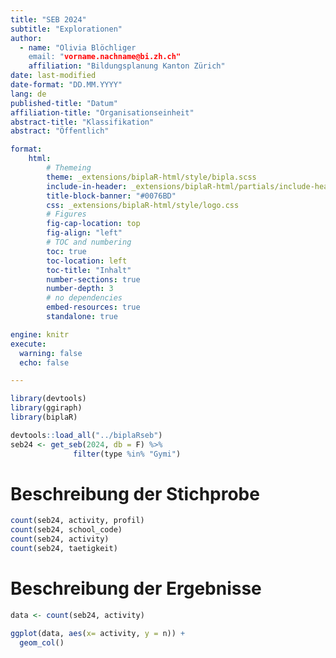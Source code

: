 ```yaml
---
title: "SEB 2024"
subtitle: "Explorationen"
author: 
  - name: "Olivia Blöchliger
    email: "vorname.nachname@bi.zh.ch"
    affiliation: "Bildungsplanung Kanton Zürich"
date: last-modified
date-format: "DD.MM.YYYY"
lang: de
published-title: "Datum"
affiliation-title: "Organisationseinheit"
abstract-title: "Klassifikation"
abstract: "Öffentlich" 

format: 
    html:
        # Themeing
        theme: _extensions/biplaR-html/style/bipla.scss
        include-in-header: _extensions/biplaR-html/partials/include-header.html
        title-block-banner: "#0076BD"
        css: _extensions/biplaR-html/style/logo.css
        # Figures
        fig-cap-location: top
        fig-align: "left"
        # TOC and numbering
        toc: true
        toc-location: left
        toc-title: "Inhalt"
        number-sections: true
        number-depth: 3
        # no dependencies
        embed-resources: true
        standalone: true

engine: knitr
execute:
  warning: false
  echo: false

---
```


```r
library(devtools)
library(ggiraph)
library(biplaR)

devtools::load_all("../biplaRseb")
seb24 <- get_seb(2024, db = F) %>% 
              filter(type %in% "Gymi")

```

# Beschreibung der Stichprobe

```r

count(seb24, activity, profil)
count(seb24, school_code)
count(seb24, activity)
count(seb24, taetigkeit)

```

# Beschreibung der Ergebnisse

```r

data <- count(seb24, activity)

ggplot(data, aes(x= activity, y = n)) +
  geom_col()

```

